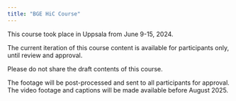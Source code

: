 ```yaml
---
title: "BGE HiC Course"
---
```


This course took place in Uppsala from June 9-15, 2024.

The current iteration of this course content is available for participants only, until review and approval.

Please do not share the draft contents of this course.

The footage will be post-processed and sent to all participants for approval. The video footage and captions will be made available before August 2025.

